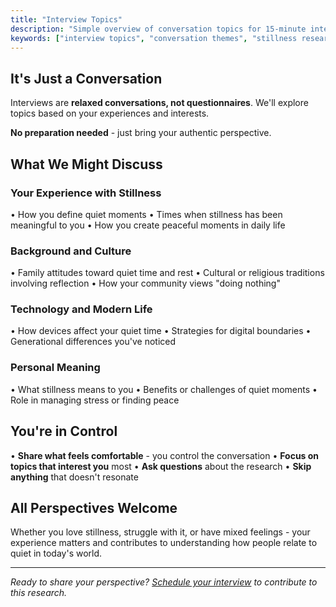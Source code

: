 ```yaml
---
title: "Interview Topics"
description: "Simple overview of conversation topics for 15-minute interviews in The Stillness Project."
keywords: ["interview topics", "conversation themes", "stillness research"]
---
```


## It's Just a Conversation

Interviews are **relaxed conversations, not questionnaires**. We'll explore topics based on your experiences and interests.

**No preparation needed** - just bring your authentic perspective.

## What We Might Discuss

### Your Experience with Stillness
• How you define quiet moments
• Times when stillness has been meaningful to you
• How you create peaceful moments in daily life

### Background and Culture
• Family attitudes toward quiet time and rest
• Cultural or religious traditions involving reflection
• How your community views "doing nothing"

### Technology and Modern Life
• How devices affect your quiet time
• Strategies for digital boundaries
• Generational differences you've noticed

### Personal Meaning
• What stillness means to you
• Benefits or challenges of quiet moments
• Role in managing stress or finding peace

## You're in Control

• **Share what feels comfortable** - you control the conversation
• **Focus on topics that interest you** most
• **Ask questions** about the research
• **Skip anything** that doesn't resonate

## All Perspectives Welcome

Whether you love stillness, struggle with it, or have mixed feelings - your experience matters and contributes to understanding how people relate to quiet in today's world.

---

*Ready to share your perspective? [Schedule your interview](/docs/participation/interview) to contribute to this research.*
